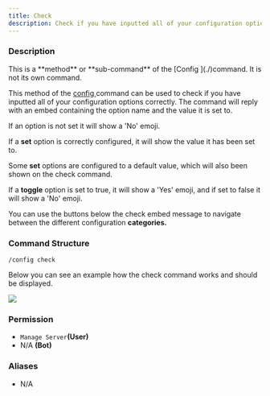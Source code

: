 ```yaml
---
title: Check
description: Check if you have inputted all of your configuration options correctly.
---
```


### Description

<Callout type="warning">
	This is a **method** or **sub-command** of the [Config ](./)command. It is not its own command.
</Callout>

This method of the [config ](./)command can be used to check if you have inputted all of your configuration options
correctly. The command will reply with an embed containing the option name and the value it is set to.

If an option is not set it will show a 'No' emoji.

If a **set** option is correctly configured, it will show the value it has been set to.

Some **set** options are configured to a default value, which will also been shown on the check command.

If a **toggle** option is set to true, it will show a 'Yes' emoji, and if set to false it will show a 'No' emoji.

You can use the buttons below the check embed message to navigate between the different configuration **categories.**

### Command Structure

```
/config check
```

Below you can see an example how the check command works and should be displayed.

![](https://i.imgur.com/yfDueE7.png)

### **Permission**

- `Manage Server`**(User)**
- N/A **(Bot)**

### Aliases

- N/A
